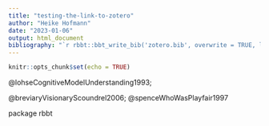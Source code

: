 ```yaml
---
title: "testing-the-link-to-zotero"
author: "Heike Hofmann"
date: "2023-01-06"
output: html_document
bibliography: "`r rbbt::bbt_write_bib('zotero.bib', overwrite = TRUE, library_id=rbbt::bbt_library_id('Graphics Research'))`"
---
```


```r
knitr::opts_chunk$set(echo = TRUE)
```


@lohseCognitiveModelUnderstanding1993;

@breviaryVisionaryScoundrel2006; @spenceWhoWasPlayfair1997

package rbbt
